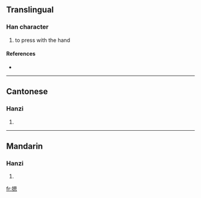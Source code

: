 ==Translingual==

===Han character===
{{Han char|rn=64|rad=手|as=10|sn=13|four=5603<sub>0</sub>|canj=手田大心 (QWKP)}}

# to press with the hand

====References====
* {{Han ref|kx=0449.081|dkj=12556|hdz=31932.010|uh=6441|ud=25665|bh=DDAE|bd=56750}}

----

==Cantonese==

===Hanzi===
{{yue-hanzi|jyut=|y=on3}}

# {{defn|Cantonese}}

----

==Mandarin==

===Hanzi===
{{cmn-hanzi|pin=[[èn]] ([[en4]])|wg=en<sup>4</sup>}}

# {{defn|Mandarin}}

[[fr:摁]]